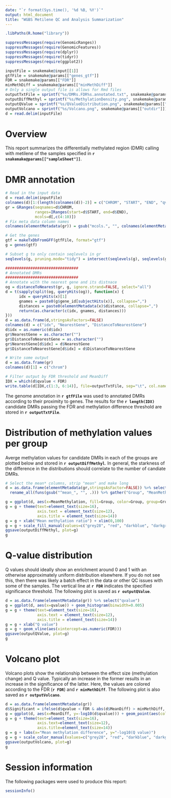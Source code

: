 ```yaml
---
date: "`r format(Sys.time(), '%d %B, %Y')`"
output: html_document
title: "WGBS Metilene QC and Analysis Summarization"
---
```


```r
.libPaths(R.home("library"))

suppressMessages(require(GenomicRanges))
suppressMessages(require(GenomicFeatures))
suppressMessages(require(dplyr))
suppressMessages(require(tidyr))
suppressMessages(require(ggplot2))

inputFile = snakemake@input[[1]]
gtfFile = snakemake@params[["genes_gtf"]]
FDR = snakemake@params[["FDR"]]
minMethDiff = snakemake@params[["minMethDiff"]]
# Only a single output file is allows for Rmd files
outputTxtFile = sprintf("%s/DMRs.FDR%s.annotated.txt", snakemake@params[["outdir"]], snakemake@params[["FDR"]])
outputDiffMethyl = sprintf("%s/MethylationDensity.png", snakemake@params[["outdir"]])
outputQValue = sprintf("%s/QValueDistribution.png", snakemake@params[["outdir"]])
outputVolcano = sprintf("%s/Volcano.png", snakemake@params[["outdir"]])
d = read.delim(inputFile)
```

# Overview

This report summarizes the differentially methylated region (DMR) calling with metilene of the samples specified in **`r snakemake@params[["sampleSheet"]]`**.

# DMR annotation

```r
# Read in the input data
d = read.delim(inputFile)
colnames(d)[1:(length(colnames(d))-2)] = c("CHROM", "START", "END", "qvalue", "MeanDiff", "NumCpGs", "pMWU", "p2DKS")
gr = GRanges(seqnames=d$CHROM,
             ranges=IRanges(start=d$START, end=d$END),
             mcols=d[,c(4:10)])
# Fix meta data column names
colnames(elementMetadata(gr)) = gsub("mcols.", "", colnames(elementMetadata(gr)))

# Get the genes
gtf = makeTxDbFromGFF(gtfFile, format="gtf")
g = genes(gtf)

# Subset g to only contain seqlevels in gr
seqlevels(g, pruning.mode="tidy") = intersect(seqlevels(g), seqlevels(gr))

################################
# Annotated DMRs
################################
# Annotate with the nearest gene and its distnace
og = distanceToNearest(gr, g, ignore.strand=FALSE, select="all")
d = t(sapply(split(og, queryHits(og)), function(x) {
      idx = queryHits(x)[1]
      gnames = paste0(g$gene_id[subjectHits(x)], collapse=",")
      distances = paste0(elementMetadata(x)$distance, collapse=",")
      return(as.character(c(idx, gnames, distances)))
}))
d = as.data.frame(d,stringsAsFactors=FALSE)
colnames(d) = c("idx", "NearestGene", "DistanceToNearestGene")
d$idx = as.numeric(d$idx)
gr$NearestGene = as.character("")
gr$DistanceToNearestGene = as.character("")
gr$NearestGene[d$idx] = d$NearestGene
gr$DistanceToNearestGene[d$idx] = d$DistanceToNearestGene

# Write some output
d = as.data.frame(gr)
colnames(d)[1] = c("chrom")

# Filter output by FDR threshold and MeanDiff
IDX = which(d$qvalue < FDR)
write.table(d[IDX,c(1:3, 6:14)], file=outputTxtFile, sep="\t", col.names=T, row.names=F, quote=F)
```

The genome annotation in **`r gtfFile`** was used to annotated DMRs according to their proximity to genes. The results for the **`r length(IDX)`** candidate DMRs passing the FDR and methylation difference threshold are stored in **`r outputTxtFile`**.

# Distribution of methylation values per group

Averge methylation values for candidate DMRs in each of the groups are plotted below and stored in **`r outputDiffMethyl`**. In general, the starkness of the difference in the distributions should correlate to the number of candiate DMRs.

```r
# Select the mean* columns, strip "mean" and make long
d = as.data.frame(elementMetadata(gr,stringsAsFactor=FALSE)) %>% select(starts_with("mean", ignore.case=FALSE)) %>% 
  rename_all(funs(gsub("^mean_", "", .))) %>% gather("Group", "MeanMethylation")

g = ggplot(d, aes(x=MeanMethylation, fill=Group, color=Group, group=Group)) + geom_density(alpha=0.3)
g = g + theme(text=element_text(size=16),
              axis.text = element_text(size=12),
              axis.title = element_text(size=14))
g = g + xlab("Mean methylation ratio") + xlim(0,100)
g = g + scale_fill_manual(values=c("grey28", "red", "darkblue", "darkgreen"),aesthetics = c("colour", "fill"))
ggsave(outputDiffMethyl, plot=g)
g
```

# Q-value distribution

Q values should ideally show an enrichment around 0 and 1 with an otherwise approximately uniform distribution elsewhere. If you do not see this, then there was likely a batch effect in the data or other QC issues with some of the samples. The vertical line at **`r FDR`** indicates the specified significance threshold. The following plot is saved as **`r outputQValue`**.

```r
d = as.data.frame(elementMetadata(gr)) %>% select("qvalue")
g = ggplot(d, aes(x=qvalue)) + geom_histogram(binwidth=0.005)
g = g + theme(text=element_text(size=16),
              axis.text = element_text(size=12),
              axis.title = element_text(size=14))
g = g + xlab("Q value")
g = g + geom_vline(aes(xintercept=as.numeric(FDR)))
ggsave(outputQValue, plot=g)
g
```

# Volcano plot

Volcano plots show the relationship between the effect size (methylation change) and Q value. Typically an increase in the former results in an increase in the significance of the latter. Here, the values are colored according to the FDR (**`r FDR`**) and **`r minMethDiff`**. The following plot is also saved as **`r outputVolcano`**.

```r
d = as.data.frame(elementMetadata(gr))
d$Significant = ifelse(d$qvalue < FDR & abs(d$MeanDiff) > minMethDiff, "Yes", "No")
g = ggplot(d, aes(x=MeanDiff, y=-log10(d$qvalue))) + geom_point(aes(color=Significant))
g = g + theme(text=element_text(size=16),
              axis.text=element_text(size=12),
              axis.title=element_text(size=14))
g = g + labs(x="Mean methylation difference", y="-log10(Q value)")
g = g + scale_color_manual(values=c("grey28", "red", "darkblue", "darkgreen"))
ggsave(outputVolcano, plot=g)
g
```

# Session information

The following packages were used to produce this report:

```r
sessionInfo()
```
